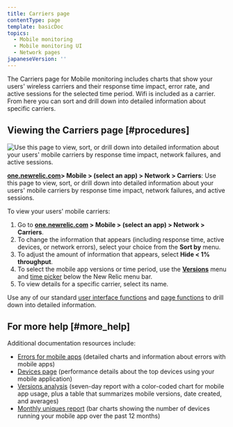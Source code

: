 ```yaml
---
title: Carriers page
contentType: page
template: basicDoc
topics:
  - Mobile monitoring
  - Mobile monitoring UI
  - Network pages
japaneseVersion: ''
---
```


The Carriers page for Mobile monitoring includes charts that show your users' wireless carriers and their response time impact, error rate, and active sessions for the selected time period. Wifi is included as a carrier. From here you can sort and drill down into detailed information about specific carriers.

## Viewing the Carriers page [#procedures]

![Use this page to view, sort, or drill down into detailed information about your users' mobile carriers by response time impact, network failures, and active sessions.](./images/carriers.png "Mobile carriers")

**[one.newrelic.com](https://rpm.newrelic.com/mobile)> Mobile > (select an app) > Network > Carriers**: Use this page to view, sort, or drill down into detailed information about your users' mobile carriers by response time impact, network failures, and active sessions.

To view your users' mobile carriers:

1. Go to **[one.newrelic.com](https://one.newrelic.com) > Mobile > (select an app) > Network > Carriers**.
2. To change the information that appears (including response time, active devices, or network errors), select your choice from the **Sort by** menu.
3. To adjust the amount of information that appears, select **Hide &lt; 1% throughput**.
4. To select the mobile app versions or time period, use the [**Versions**](/docs/mobile-apps/versions) menu and [time picker](/docs/site/timepicker-setting-time-periods-to-view-data) below the New Relic menu bar.
5. To view details for a specific carrier, select its name.

Use any of our standard [user interface functions](/docs/accounts-partnerships/education/getting-started-new-relic/new-relic-user-interface) and [page functions](/docs/accounts-partnerships/education/getting-started-new-relic/standard-dashboard-features) to drill down into detailed information.

## For more help [#more_help]

Additional documentation resources include:

* [Errors for mobile apps](/docs/mobile-apps/errors-dashboard) (detailed charts and information about errors with mobile apps)
* [Devices page](/docs/mobile-apps/devices-dashboard) (performance details about the top devices using your mobile application)
* [Versions analysis](/docs/mobile-apps/versions) (seven-day report with a color-coded chart for mobile app usage, plus a table that summarizes mobile versions, date created, and averages)
* [Monthly uniques report](/docs/mobile-apps/monthly-uniques) (bar charts showing the number of devices running your mobile app over the past 12 months)

